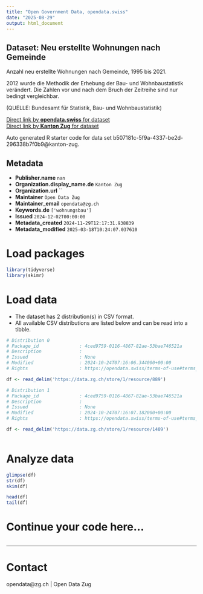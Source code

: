 ```yaml
---
title: "Open Government Data, opendata.swiss"
date: "2025-08-29"
output: html_document
---
```


## Dataset: Neu erstellte Wohnungen nach Gemeinde

Anzahl neu erstellte Wohnungen nach Gemeinde, 1995 bis 2021.

2012 wurde die Methodik der Erhebung der Bau- und Wohnbaustatistik verändert. Die Zahlen vor und nach dem Bruch der Zeitreihe sind nur bedingt vergleichbar.

(QUELLE: Bundesamt für Statistik, Bau- und Wohnbaustatistik)

[Direct link by **opendata.swiss** for dataset](https://opendata.swiss/de/dataset/neu-erstellte-wohnungen-nach-gemeinde)<br>
[Direct link by **Kanton Zug** for dataset](https://www.zg.ch/behoerden/gesundheitsdirektion/statistikfachstelle/themen/09bau-und-wohnungswesen/bautaetigkeit-1)

Auto generated R starter code for data set b507181c-5f9a-4337-be2d-296338b7f0b9@kanton-zug.

## Metadata

- **Publisher.name** `nan`
- **Organization.display_name.de** `Kanton Zug`
- **Organization.url** ``
- **Maintainer** `Open Data Zug`
- **Maintainer_email** `opendata@zg.ch`
- **Keywords.de** `['wohnungsbau']`
- **Issued** `2024-12-02T00:00:00`
- **Metadata_created** `2024-11-29T12:17:31.938839`
- **Metadata_modified** `2025-03-18T10:24:07.037610`


# Load packages

```r

library(tidyverse)
library(skimr)

```

# Load data

-   The dataset has 2 distribution(s) in CSV format.
-   All available CSV distributions are listed below and can be read into a tibble.

```r

# Distribution 0
# Package_id               : 4ced9759-0116-4867-82ae-53bae746521a
# Description              : 
# Issued                   : None
# Modified                 : 2024-10-24T07:16:06.344000+00:00
# Rights                   : https://opendata.swiss/terms-of-use#terms_by

df <- read_delim('https://data.zg.ch/store/1/resource/889')

# Distribution 1
# Package_id               : 4ced9759-0116-4867-82ae-53bae746521a
# Description              : 
# Issued                   : None
# Modified                 : 2024-10-24T07:16:07.182000+00:00
# Rights                   : https://opendata.swiss/terms-of-use#terms_by

df <- read_delim('https://data.zg.ch/store/1/resource/1409')



```

# Analyze data

```r

glimpse(df)
str(df)
skim(df)

head(df)
tail(df)

```

# Continue your code here...

```r

```

------------------------------------------------------------------------

# Contact

opendata@zg.ch | Open Data Zug
